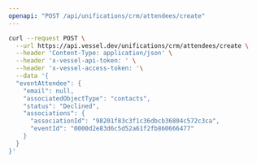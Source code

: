 ```yaml
---
openapi: "POST /api/unifications/crm/attendees/create"
---
```


<RequestExample>

```bash Request
curl --request POST \
  --url https://api.vessel.dev/unifications/crm/attendees/create \
  --header 'Content-Type: application/json' \
  --header 'x-vessel-api-token: ' \
  --header 'x-vessel-access-token: '\
  --data '{
  "eventAttendee": {
    "email": null,
    "associatedObjectType": "contacts",
    "status": "Declined",
    "associations": {
      "associationId": "98201f83c3f1c36dbcb36804c572c3ca",
      "eventId": "0000d2e83d6c5d52a61f2fb860666477"
    }
  }
}'
```

</RequestExample>


